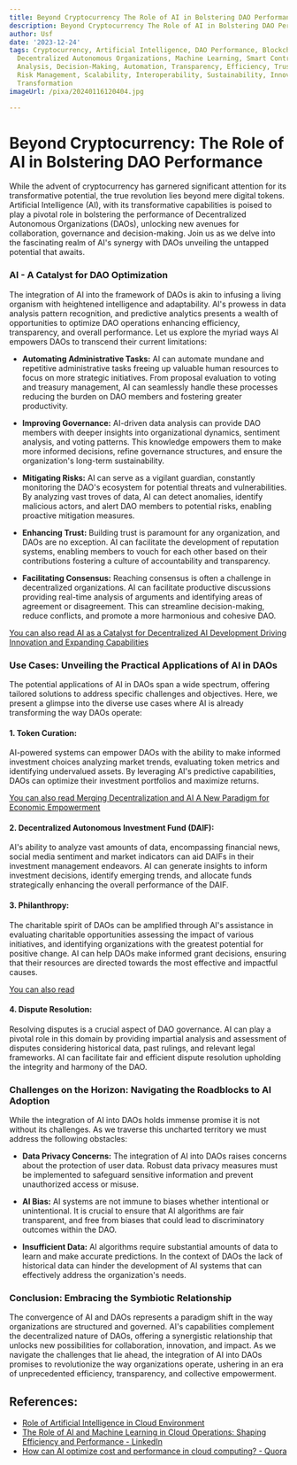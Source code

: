 ```yaml
---
title: Beyond Cryptocurrency The Role of AI in Bolstering DAO Performance
description: Beyond Cryptocurrency The Role of AI in Bolstering DAO Performance
author: Usf
date: '2023-12-24'
tags: Cryptocurrency, Artificial Intelligence, DAO Performance, Blockchain, Governance,
  Decentralized Autonomous Organizations, Machine Learning, Smart Contracts, Data
  Analysis, Decision-Making, Automation, Transparency, Efficiency, Trustless Systems,
  Risk Management, Scalability, Interoperability, Sustainability, Innovation, Digital
  Transformation
imageUrl: /pixa/20240116120404.jpg

---
```

# Beyond Cryptocurrency: The Role of  AI in Bolstering DAO Performance

While the advent of cryptocurrency has garnered significant attention for its transformative potential, the true revolution lies beyond mere  digital tokens. Artificial Intelligence (AI), with its transformative capabilities is poised to play a pivotal role in bolstering the performance of Decentralized Autonomous Organizations (DAOs), unlocking new avenues for collaboration, governance and decision-making. Join us as we delve into the fascinating realm of AI's synergy with DAOs unveiling the untapped potential that awaits.

### AI - A Catalyst for DAO Optimization

The integration of AI into  the framework of DAOs is akin to  infusing a living organism with heightened intelligence and adaptability. AI's prowess in data analysis pattern recognition, and  predictive  analytics presents a wealth of  opportunities to optimize  DAO operations enhancing efficiency, transparency, and overall performance. Let us  explore the myriad ways AI empowers DAOs to transcend their current limitations:

* **Automating Administrative Tasks:** AI can automate mundane and repetitive administrative tasks freeing up valuable human resources to focus on more strategic initiatives. From proposal evaluation to voting  and treasury management, AI can seamlessly  handle these processes reducing the burden on DAO members and fostering  greater productivity.

* **Improving Governance:** AI-driven data analysis can provide  DAO members with deeper insights into organizational  dynamics,  sentiment analysis, and voting patterns. This knowledge empowers them to  make more informed decisions, refine  governance structures, and ensure the organization's long-term sustainability.

* **Mitigating  Risks:** AI can  serve as a vigilant guardian, constantly monitoring the DAO's ecosystem for potential threats and vulnerabilities. By analyzing vast  troves of data, AI can  detect anomalies, identify malicious actors, and alert DAO  members to potential risks, enabling proactive mitigation measures.

* **Enhancing Trust:** Building trust is paramount for any  organization, and DAOs are no  exception. AI can facilitate the development of reputation  systems, enabling members to vouch for each other based on their contributions fostering a culture of  accountability and  transparency.

* **Facilitating Consensus:** Reaching consensus is often a challenge in decentralized organizations. AI can facilitate productive discussions providing real-time analysis of  arguments and identifying areas of agreement or disagreement. This can  streamline  decision-making, reduce conflicts,  and promote a more harmonious and cohesive DAO.

[You can also read AI as a  Catalyst for Decentralized AI Development Driving Innovation and Expanding  Capabilities](AI%20as%20a%20Catalyst%20for%20Decentralized%20AI%20Development%20Driving%20Innovation%20and%20Expanding%20Capabilities)


### Use Cases: Unveiling the Practical Applications of AI in  DAOs

The  potential applications of  AI in  DAOs span a wide spectrum, offering  tailored solutions to address specific challenges and  objectives. Here, we present a glimpse into the diverse use cases  where AI is already transforming the way DAOs operate:

#### **1. Token Curation:** 

AI-powered systems can empower DAOs with the ability to make informed investment choices  analyzing market trends, evaluating  token metrics and identifying undervalued  assets. By leveraging AI's predictive capabilities, DAOs can  optimize their investment  portfolios and maximize  returns.

[You can also  read Merging Decentralization  and AI A New Paradigm for Economic Empowerment](Merging%20Decentralization%20and%20AI%20A%20New%20Paradigm%20for%20Economic%20Empowerment)


#### **2. Decentralized Autonomous Investment Fund (DAIF):** 

AI's ability to analyze vast amounts of data, encompassing financial news, social media sentiment and market indicators can  aid DAIFs in  their investment  management endeavors. AI can generate  insights to inform  investment  decisions, identify emerging trends, and allocate funds strategically enhancing the overall performance of the DAIF.

#### **3. Philanthropy:** 

The charitable spirit  of  DAOs can be amplified through AI's assistance  in evaluating charitable opportunities assessing the impact  of various initiatives, and identifying organizations with the greatest potential for  positive change. AI can help DAOs make  informed grant decisions, ensuring that their resources are directed towards the most effective  and impactful causes.

[You can also read ]()


#### **4. Dispute Resolution:** 

Resolving disputes is a crucial aspect of DAO governance. AI can play  a pivotal role in  this  domain by providing impartial analysis and assessment of disputes considering historical data, past rulings, and relevant legal frameworks. AI  can facilitate fair and efficient dispute resolution upholding the integrity and harmony  of the DAO.

### Challenges on the  Horizon: Navigating the Roadblocks to AI Adoption

While the integration of AI into DAOs holds  immense promise it is not without its challenges. As we traverse this  uncharted territory we must address  the following obstacles:

* **Data Privacy Concerns:** The integration of  AI into DAOs raises concerns about the protection of user data. Robust data  privacy measures must  be implemented  to safeguard sensitive information and prevent unauthorized access or misuse.

* **AI Bias:** AI systems are not  immune to biases whether intentional or unintentional. It is crucial to ensure that AI algorithms are fair transparent, and  free from biases that  could lead to discriminatory outcomes  within  the DAO.

* **Insufficient Data:** AI algorithms require substantial amounts of data to learn and make accurate predictions. In the context of DAOs the  lack of historical data can hinder the development of AI systems that can effectively address the organization's needs.

### Conclusion: Embracing the Symbiotic Relationship

The convergence of AI and DAOs represents a paradigm shift in the way organizations are structured and governed. AI's capabilities complement the decentralized nature of DAOs, offering a synergistic  relationship that unlocks new  possibilities for collaboration, innovation, and impact. As we navigate the challenges that lie ahead, the integration  of AI into DAOs promises to revolutionize the way  organizations operate, ushering in  an era of unprecedented efficiency,  transparency, and collective empowerment.

## References:
- [Role of Artificial Intelligence in Cloud Environment](https://cloud.folio3.com/blog/role-of-artificial-intelligence-machine-learning-in-cloud-environment/)
- [The Role of AI and Machine Learning in Cloud Operations: Shaping Efficiency and Performance - LinkedIn](https://www.linkedin.com/pulse/role-ai-machine-learning-cloud-operations-shaping-efficiency-doss)
- [How can AI optimize cost and performance in cloud computing? - Quora](https://www.quora.com/How-can-AI-optimize-cost-and-performance-in-cloud-computing)
